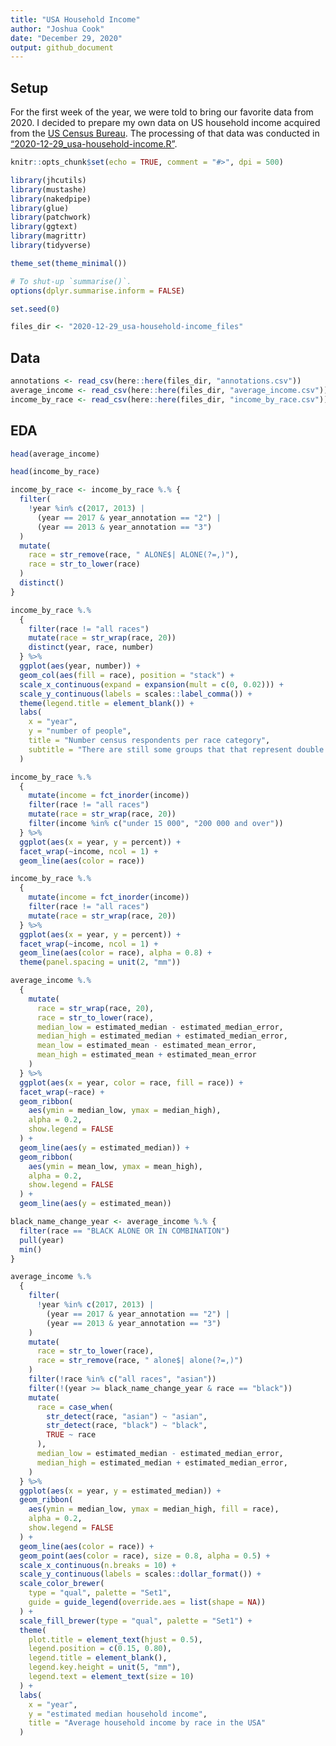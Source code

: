 ```yaml
---
title: "USA Household Income"
author: "Joshua Cook"
date: "December 29, 2020"
output: github_document
---
```


## Setup
    
For the first week of the year, we were told to bring our favorite data from 2020.
I decided to prepare my own data on US household income acquired from the [US Census Bureau](https://www.census.gov/library/publications/2020/demo/p60-270.html).
The processing of that data was conducted in ["2020-12-29_usa-household-income.R"](2020-12-29_usa-household-income.R).


```r
knitr::opts_chunk$set(echo = TRUE, comment = "#>", dpi = 500)

library(jhcutils)
library(mustashe)
library(nakedpipe)
library(glue)
library(patchwork)
library(ggtext)
library(magrittr)
library(tidyverse)

theme_set(theme_minimal())

# To shut-up `summarise()`.
options(dplyr.summarise.inform = FALSE)

set.seed(0)

files_dir <- "2020-12-29_usa-household-income_files"
```

## Data

```r
annotations <- read_csv(here::here(files_dir, "annotations.csv"))
average_income <- read_csv(here::here(files_dir, "average_income.csv"))
income_by_race <- read_csv(here::here(files_dir, "income_by_race.csv"))
```

## EDA

```r
head(average_income)
```

```r
head(income_by_race)
```
```r
income_by_race <- income_by_race %.% {
  filter(
    !year %in% c(2017, 2013) |
      (year == 2017 & year_annotation == "2") |
      (year == 2013 & year_annotation == "3")
  )
  mutate(
    race = str_remove(race, " ALONE$| ALONE(?=,)"),
    race = str_to_lower(race)
  )
  distinct()
}
```

```r
income_by_race %.%
  {
    filter(race != "all races")
    mutate(race = str_wrap(race, 20))
    distinct(year, race, number)
  } %>%
  ggplot(aes(year, number)) +
  geom_col(aes(fill = race), position = "stack") +
  scale_x_continuous(expand = expansion(mult = c(0, 0.02))) +
  scale_y_continuous(labels = scales::label_comma()) +
  theme(legend.title = element_blank()) +
  labs(
    x = "year",
    y = "number of people",
    title = "Number census respondents per race category",
    subtitle = "There are still some groups that that represent double counting."
  )
```

```r
income_by_race %.%
  {
    mutate(income = fct_inorder(income))
    filter(race != "all races")
    mutate(race = str_wrap(race, 20))
    filter(income %in% c("under 15 000", "200 000 and over"))
  } %>%
  ggplot(aes(x = year, y = percent)) +
  facet_wrap(~income, ncol = 1) +
  geom_line(aes(color = race))
```
```r
income_by_race %.%
  {
    mutate(income = fct_inorder(income))
    filter(race != "all races")
    mutate(race = str_wrap(race, 20))
  } %>%
  ggplot(aes(x = year, y = percent)) +
  facet_wrap(~income, ncol = 1) +
  geom_line(aes(color = race), alpha = 0.8) +
  theme(panel.spacing = unit(2, "mm"))
```

```r
average_income %.%
  {
    mutate(
      race = str_wrap(race, 20),
      race = str_to_lower(race),
      median_low = estimated_median - estimated_median_error,
      median_high = estimated_median + estimated_median_error,
      mean_low = estimated_mean - estimated_mean_error,
      mean_high = estimated_mean + estimated_mean_error
    )
  } %>%
  ggplot(aes(x = year, color = race, fill = race)) +
  facet_wrap(~race) +
  geom_ribbon(
    aes(ymin = median_low, ymax = median_high),
    alpha = 0.2,
    show.legend = FALSE
  ) +
  geom_line(aes(y = estimated_median)) +
  geom_ribbon(
    aes(ymin = mean_low, ymax = mean_high),
    alpha = 0.2,
    show.legend = FALSE
  ) +
  geom_line(aes(y = estimated_mean))
```

```r
black_name_change_year <- average_income %.% {
  filter(race == "BLACK ALONE OR IN COMBINATION")
  pull(year)
  min()
}

average_income %.%
  {
    filter(
      !year %in% c(2017, 2013) |
        (year == 2017 & year_annotation == "2") |
        (year == 2013 & year_annotation == "3")
    )
    mutate(
      race = str_to_lower(race),
      race = str_remove(race, " alone$| alone(?=,)")
    )
    filter(!race %in% c("all races", "asian"))
    filter(!(year >= black_name_change_year & race == "black"))
    mutate(
      race = case_when(
        str_detect(race, "asian") ~ "asian",
        str_detect(race, "black") ~ "black",
        TRUE ~ race
      ),
      median_low = estimated_median - estimated_median_error,
      median_high = estimated_median + estimated_median_error,
    )
  } %>%
  ggplot(aes(x = year, y = estimated_median)) +
  geom_ribbon(
    aes(ymin = median_low, ymax = median_high, fill = race),
    alpha = 0.2,
    show.legend = FALSE
  ) +
  geom_line(aes(color = race)) +
  geom_point(aes(color = race), size = 0.8, alpha = 0.5) +
  scale_x_continuous(n.breaks = 10) +
  scale_y_continuous(labels = scales::dollar_format()) +
  scale_color_brewer(
    type = "qual", palette = "Set1",
    guide = guide_legend(override.aes = list(shape = NA))
  ) +
  scale_fill_brewer(type = "qual", palette = "Set1") +
  theme(
    plot.title = element_text(hjust = 0.5),
    legend.position = c(0.15, 0.80),
    legend.title = element_blank(),
    legend.key.height = unit(5, "mm"),
    legend.text = element_text(size = 10)
  ) +
  labs(
    x = "year",
    y = "estimated median household income",
    title = "Average household income by race in the USA"
  )
```

```r

```

